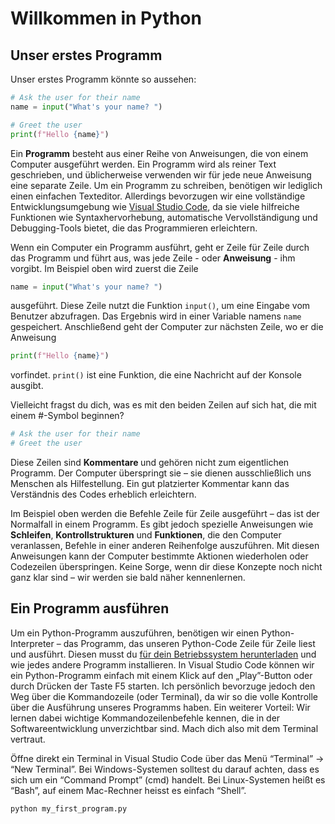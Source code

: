 # Willkommen in Python

## Unser erstes Programm

Unser erstes Programm könnte so aussehen:

```python
# Ask the user for their name
name = input("What's your name? ")

# Greet the user
print(f"Hello {name}")
```
Ein **Programm** besteht aus einer Reihe von Anweisungen, die von einem Computer ausgeführt werden. Ein Programm wird als reiner Text geschrieben, und üblicherweise verwenden wir für jede neue Anweisung eine separate Zeile. Um ein Programm zu schreiben, benötigen wir lediglich einen einfachen Texteditor. Allerdings bevorzugen wir eine vollständige Entwicklungsumgebung wie [Visual Studio Code](https://code.visualstudio.com/download), da sie viele hilfreiche Funktionen wie Syntaxhervorhebung, automatische Vervollständigung und Debugging-Tools bietet, die das Programmieren erleichtern.

Wenn ein Computer ein Programm ausführt, geht er Zeile für Zeile durch das Programm und führt aus, was jede Zeile - oder **Anweisung** - ihm vorgibt. Im Beispiel oben wird zuerst die Zeile 

```python
name = input("What's your name? ")
```
ausgeführt. Diese Zeile nutzt die Funktion `input()`, um eine Eingabe vom Benutzer abzufragen. Das Ergebnis wird in einer Variable namens `name` gespeichert. Anschließend geht der Computer zur nächsten Zeile, wo er die Anweisung

```python
print(f"Hello {name}")
```
vorfindet. `print()` ist eine Funktion, die eine Nachricht auf der Konsole ausgibt. 

Vielleicht fragst du dich, was es mit den beiden Zeilen auf sich hat, die mit einem #-Symbol beginnen?

```python
# Ask the user for their name
# Greet the user
```
Diese Zeilen sind **Kommentare **und gehören nicht zum eigentlichen Programm. Der Computer überspringt sie – sie dienen ausschließlich uns Menschen als Hilfestellung. Ein gut platzierter Kommentar kann das Verständnis des Codes erheblich erleichtern.

Im Beispiel oben werden die Befehle Zeile für Zeile ausgeführt – das ist der Normalfall in einem Programm. Es gibt jedoch spezielle Anweisungen wie **Schleifen**, **Kontrollstrukturen** und **Funktionen**, die den Computer veranlassen, Befehle in einer anderen Reihenfolge auszuführen. Mit diesen Anweisungen kann der Computer bestimmte Aktionen wiederholen oder Codezeilen überspringen. Keine Sorge, wenn dir diese Konzepte noch nicht ganz klar sind – wir werden sie bald näher kennenlernen.

## Ein Programm ausführen

Um ein Python-Programm auszuführen, benötigen wir einen Python-Interpreter – das Programm, das unseren Python-Code Zeile für Zeile liest und ausführt. Diesen musst du [für dein Betriebssystem herunterladen](https://www.python.org/downloads/) und wie jedes andere Programm installieren. In Visual Studio Code können wir ein Python-Programm einfach mit einem Klick auf den „Play"-Button oder durch Drücken der Taste F5 starten. Ich persönlich bevorzuge jedoch den Weg über die Kommandozeile (oder Terminal), da wir so die volle Kontrolle über die Ausführung unseres Programms haben. Ein weiterer Vorteil: Wir lernen dabei wichtige Kommandozeilenbefehle kennen, die in der Softwareentwicklung unverzichtbar sind. Mach dich also mit dem Terminal vertraut.

Öffne direkt ein Terminal in Visual Studio Code über das Menü "Terminal" → "New Terminal". Bei Windows-Systemen solltest du darauf achten, dass es sich um ein “Command Prompt” (cmd) handelt. Bei Linux-Systemen heißt es "Bash", auf einem Mac-Rechner heisst es einfach “Shell”.

```bash
python my_first_program.py
```


